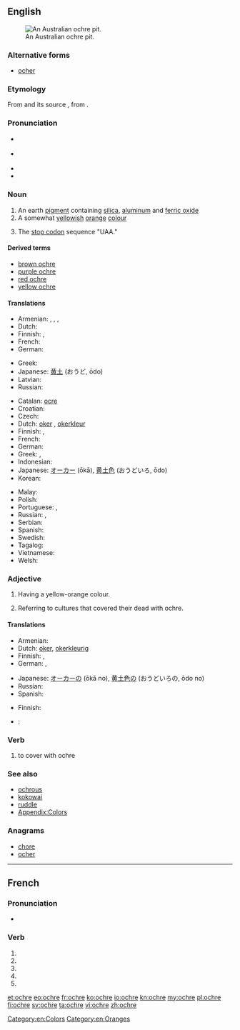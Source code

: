 {{also|ochré}}
==English==
{{was wotd|2010|August|3}}
{{wikipedia}}

[[File:AboriginalOchrePitCentralAustralia.JPG|thumb|right|An Australian ochre pit.]]

===Alternative forms===
* [[ocher]]

===Etymology===
From {{etyl|fro}} {{term|ocre}} and its source {{etyl|la}} {{term|ochra|ōchra}}, from {{etyl|grc}} {{term|lang=grc|ὤχρα|tr=ōkhra||pale yellow}}.

===Pronunciation===
* {{a|UK}} {{IPA|/ˈəʊkə/}}
* {{a|US}} {{IPA|/ˈoʊkɚ/}}
* {{audio|en-us-ochre.ogg|Audio (US)}}
* {{rhymes|əʊkə(r)}}

===Noun===
{{en-noun}}

# An earth [[pigment]] containing [[silica]], [[aluminum]] and [[ferric oxide]]
# A somewhat [[yellow]]ish [[orange]] [[color|colour]]
#: {{color panel|E3A857}}
# {{molecular biology|colloquial}} The [[stop codon]] sequence "UAA."

====Derived terms====
* [[brown ochre]]
* [[purple ochre]]
* [[red ochre]]
* [[yellow ochre]]

====Translations====
{{trans-top|earth pigment}}
* Armenian: {{t|hy|օխրա|tr=òxra}}, {{t|hy|օքրա|tr=òk’ra}}, {{t|hy|դեղնդեղ|tr=deġndeġ}}, {{t|hy|դեղնահող|tr=deġnahoġ}}
* Dutch: {{t+|nl|oker|n}}
* Finnish: {{t-|fi|keltamulta}}, {{t-|fi|okra}}
* French: {{t|fr|ocre|f}}
* German: {{t|de|Ocker|m}}
{{trans-mid}}
* Greek: {{t+|el|ώχρα|f|tr=óchra}}
* Japanese: [[黄土]] (おうど, ōdo)
* Latvian: {{t|lv|okers|m|xs=Latvian}}
* Russian: {{t|ru|охра}}
{{trans-bottom}}

{{trans-top|yellowish-orange colour}}
* Catalan: [[ocre]]
* Croatian: {{t-|hr|oker|m}}
* Czech: {{t|cs|okr|m}}
* Dutch: [[oker]] {{n}}, [[okerkleur]]
* Finnish: {{t-|fi|okra}}, {{t|fi|okrankeltainen}}
* French: {{t|fr|ocre|f}}
* German: {{t-|de|Ocker}}
* Greek: {{t+|el|ώχρα|f|tr=óchra}}, {{t|el|υποκίτρινο|n|tr=ypokítrino}}
* Indonesian: {{t|id|oker}}
* Japanese: [[オーカー]] (ōkā), [[黄土色]] (おうどいろ, ōdo)
* Korean: {{t|ko|황토|tr=hwangto|sc=Hang}}
{{trans-mid}}
* Malay: {{t|ms|oker}}
* Polish: {{t+|pl|ochra|f}}
* Portuguese: {{t|pt|ocre|m}}, {{t|pt|ocra|f}}
* Russian: {{t|ru|жёлто-оранжевый}} {{t+|ru|цвет|m}}, {{t|ru|охра}}
* Serbian: {{t-|sr|oker}}
* Spanish: {{t+|es|ocre}}
* Swedish: {{t|sv|ockra|c}}
* Tagalog: {{t|tl|okre|xs=Tagalog}}
* Vietnamese: {{t|vi|thổ hoàng}}
* Welsh: {{t|cy|ocr|f}}
{{trans-bottom}}

===Adjective===
{{en-adj|-}}

# Having a yellow-orange colour.
# {{archaeology}} Referring to cultures that covered their dead with ochre.

====Translations====
{{trans-top|having yellow-orange colour}}
* Armenian: {{t|hy|դեղնակարմիր|tr=deġnakarmir}}
* Dutch: [[oker]], [[okerkleurig]]
* Finnish: {{t-|fi|okra}}, {{t|fi|okrankeltainen}}
* German: {{t-|de|ocker}}, {{t|de|ockerfarben}}
{{trans-mid}}
* Japanese: [[オーカー]]の (ōkā no), [[黄土色]]の (おうどいろの, ōdo no)
* Russian: {{t|ru|жёлто-оранжевый}}
* Spanish: {{t+|es|ocre}}
{{trans-bottom}}

{{trans-top|in archeology}}
* Finnish: {{t|fi|okrahauta|alt=okrahauta-}}
{{trans-mid}}
{{trans-bottom}}

{{checktrans-top}}
* {{ttbc|sh}}: {{t-|hr|oker|m}} <!-- noun or adjective? -->
{{trans-bottom}}

===Verb===
{{en-verb|ochr|ed}}

# to cover with ochre

===See also===
* [[ochrous]]
* [[kokowai]]
* [[ruddle]]
* [[Appendix:Colors]]

===Anagrams===
* [[chore#English|chore]]
* [[ocher#English|ocher]]

[[Category:en:Colors]]
[[Category:en:Oranges]]

----

==French==

===Pronunciation===
* {{homophones|ochrent|ochres}}

===Verb===
{{fr-verb-form}}

# {{conjugation of|ochrer||1|s|pres|ind|lang=fr}}
# {{conjugation of|ochrer||3|s|pres|ind|lang=fr}}
# {{conjugation of|ochrer||1|s|pres|sub|lang=fr}}
# {{conjugation of|ochrer||1|s|pres|sub|lang=fr}}
# {{conjugation of|ochrer||2|s|imp|lang=fr}}

[[et:ochre]]
[[eo:ochre]]
[[fr:ochre]]
[[ko:ochre]]
[[io:ochre]]
[[kn:ochre]]
[[my:ochre]]
[[pl:ochre]]
[[fi:ochre]]
[[sv:ochre]]
[[ta:ochre]]
[[vi:ochre]]
[[zh:ochre]]